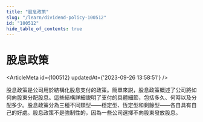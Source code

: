 ```yaml
---
title: "股息政策"
slug: "/learn/dividend-policy-100512"
id: "100512"
hide_table_of_contents: true
---
```



# 股息政策

<ArticleMeta id={100512} updatedAt={'2023-09-26 13:58:51'} />
<div className='border-solid border-b border-t-0 my-4 border-[var(--ifm-color-gray-300)]' />

股息政策是公司用於結構化股息支付的政策。簡單來説，股息政策概述了公司將如何向股東分配股息。這些結構詳細説明了支付的具體細節，包括多久、何時以及分配多少。股息政策分為三種不同類型——穩定型、恆定型和剩餘型——各自具有自己的好處。股息政策不是強制性的，因為一些公司選擇不向股東發放股息。
